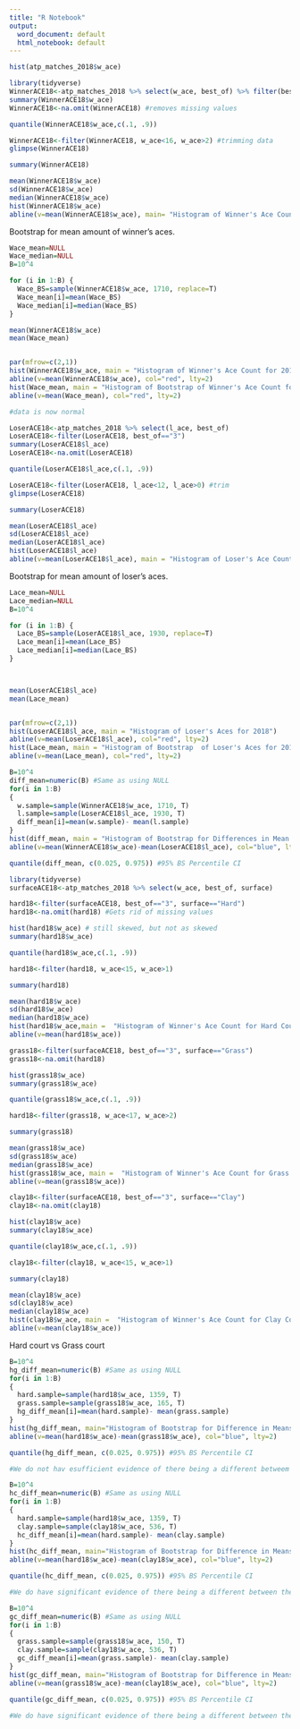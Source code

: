 ---
title: "R Notebook"
output:
  word_document: default
  html_notebook: default
---

```{r}
hist(atp_matches_2018$w_ace)

library(tidyverse)
WinnerACE18<-atp_matches_2018 %>% select(w_ace, best_of) %>% filter(best_of=="3") #dropping 5 set macthes
summary(WinnerACE18$w_ace)
WinnerACE18<-na.omit(WinnerACE18) #removes missing values

quantile(WinnerACE18$w_ace,c(.1, .9))

WinnerACE18<-filter(WinnerACE18, w_ace<16, w_ace>2) #trimming data
glimpse(WinnerACE18)

summary(WinnerACE18)

mean(WinnerACE18$w_ace)
sd(WinnerACE18$w_ace)
median(WinnerACE18$w_ace)
hist(WinnerACE18$w_ace)
abline(v=mean(WinnerACE18$w_ace), main= "Histogram of Winner's Ace Count For 2018")
```

Bootstrap for mean amount of winner's aces.
```{r}
Wace_mean=NULL
Wace_median=NULL
B=10^4

for (i in 1:B) {
  Wace_BS=sample(WinnerACE18$w_ace, 1710, replace=T)
  Wace_mean[i]=mean(Wace_BS)
  Wace_median[i]=median(Wace_BS)
}

mean(WinnerACE18$w_ace)
mean(Wace_mean)


par(mfrow=c(2,1))
hist(WinnerACE18$w_ace, main = "Histogram of Winner's Ace Count for 2018")
abline(v=mean(WinnerACE18$w_ace), col="red", lty=2)
hist(Wace_mean, main = "Histogram of Bootstrap of Winner's Ace Count for 2018")
abline(v=mean(Wace_mean), col="red", lty=2)

#data is now normal

```


```{r}
LoserACE18<-atp_matches_2018 %>% select(l_ace, best_of)
LoserACE18<-filter(LoserACE18, best_of=="3")
summary(LoserACE18$l_ace)
LoserACE18<-na.omit(LoserACE18)

quantile(LoserACE18$l_ace,c(.1, .9))

LoserACE18<-filter(LoserACE18, l_ace<12, l_ace>0) #trim
glimpse(LoserACE18)

summary(LoserACE18)

mean(LoserACE18$l_ace)
sd(LoserACE18$l_ace)
median(LoserACE18$l_ace)
hist(LoserACE18$l_ace)
abline(v=mean(LoserACE18$l_ace), main = "Histogram of Loser's Ace Count for 2018")
```


Bootstrap for mean amount of loser's aces.
```{r}
Lace_mean=NULL
Lace_median=NULL
B=10^4

for (i in 1:B) {
  Lace_BS=sample(LoserACE18$l_ace, 1930, replace=T)
  Lace_mean[i]=mean(Lace_BS)
  Lace_median[i]=median(Lace_BS)
}



mean(LoserACE18$l_ace)
mean(Lace_mean)


par(mfrow=c(2,1))
hist(LoserACE18$l_ace, main = "Histogram of Loser's Aces for 2018")
abline(v=mean(LoserACE18$l_ace), col="red", lty=2)
hist(Lace_mean, main = "Histogram of Bootstrap  of Loser's Aces for 2018")
abline(v=mean(Lace_mean), col="red", lty=2)
```

```{r}
B=10^4
diff_mean=numeric(B) #Same as using NULL
for(i in 1:B)
{
  w.sample=sample(WinnerACE18$w_ace, 1710, T) 
  l.sample=sample(LoserACE18$l_ace, 1930, T)
  diff_mean[i]=mean(w.sample)- mean(l.sample)
}
hist(diff_mean, main = "Histogram of Bootstrap for Differences in Mean Between \nWinner's and Loser's Ace Count in 2018")
abline(v=mean(WinnerACE18$w_ace)-mean(LoserACE18$l_ace), col="blue", lty=2)

quantile(diff_mean, c(0.025, 0.975)) #95% BS Percentile CI
```

```{r}
library(tidyverse)
surfaceACE18<-atp_matches_2018 %>% select(w_ace, best_of, surface) 

hard18<-filter(surfaceACE18, best_of=="3", surface=="Hard")
hard18<-na.omit(hard18) #Gets rid of missing values

hist(hard18$w_ace) # still skewed, but not as skewed
summary(hard18$w_ace)

quantile(hard18$w_ace,c(.1, .9))

hard18<-filter(hard18, w_ace<15, w_ace>1) 

summary(hard18)

mean(hard18$w_ace)
sd(hard18$w_ace)
median(hard18$w_ace)
hist(hard18$w_ace,main =  "Histogram of Winner's Ace Count for Hard Court") #now trimmed
abline(v=mean(hard18$w_ace))
```

```{r}
grass18<-filter(surfaceACE18, best_of=="3", surface=="Grass")
grass18<-na.omit(hard18)

hist(grass18$w_ace)
summary(grass18$w_ace)

quantile(grass18$w_ace,c(.1, .9))

hard18<-filter(grass18, w_ace<17, w_ace>2) 

summary(grass18)

mean(grass18$w_ace)
sd(grass18$w_ace)
median(grass18$w_ace)
hist(grass18$w_ace, main =  "Histogram of Winner's Ace Count for Grass Court") #now trimmed
abline(v=mean(grass18$w_ace))
```

```{r}
clay18<-filter(surfaceACE18, best_of=="3", surface=="Clay")
clay18<-na.omit(clay18)

hist(clay18$w_ace)
summary(clay18$w_ace)

quantile(clay18$w_ace,c(.1, .9))

clay18<-filter(clay18, w_ace<15, w_ace>1) 

summary(clay18)

mean(clay18$w_ace)
sd(clay18$w_ace)
median(clay18$w_ace)
hist(clay18$w_ace, main =  "Histogram of Winner's Ace Count for Clay Court") #now trimmed
abline(v=mean(clay18$w_ace))
```


Hard court vs Grass court
```{r}
B=10^4
hg_diff_mean=numeric(B) #Same as using NULL
for(i in 1:B)
{
  hard.sample=sample(hard18$w_ace, 1359, T)
  grass.sample=sample(grass18$w_ace, 165, T)
  hg_diff_mean[i]=mean(hard.sample)- mean(grass.sample)
}
hist(hg_diff_mean, main="Histogram of Bootstrap for Difference in Means of Ace Count \nfor the Winner on Hard Court vs. Grass Court")
abline(v=mean(hard18$w_ace)-mean(grass18$w_ace), col="blue", lty=2)

quantile(hg_diff_mean, c(0.025, 0.975)) #95% BS Percentile CI

#We do not hav esufficient evidence of there being a different betweem the mean amount of aces for the winner of a hard court match and te winner on a grass court (zero is in interval)
```

```{r}
B=10^4
hc_diff_mean=numeric(B) #Same as using NULL
for(i in 1:B)
{
  hard.sample=sample(hard18$w_ace, 1359, T)
  clay.sample=sample(clay18$w_ace, 536, T)
  hc_diff_mean[i]=mean(hard.sample)- mean(clay.sample)
}
hist(hc_diff_mean, main="Histogram of Bootstrap for Difference in Means of Ace Count \nfor the Winner on Hard Court vs. Clay Court")
abline(v=mean(hard18$w_ace)-mean(clay18$w_ace), col="blue", lty=2)

quantile(hc_diff_mean, c(0.025, 0.975)) #95% BS Percentile CI

#We do have significant evidence of there being a different between the mean amount of aces for the winner of a hard court match and te winner on a clay court. We are 95% that, on average, the winner of a hard court will have between 1.71 and 2.31 aces than the winner of a clay court match.
```

```{r}
B=10^4
gc_diff_mean=numeric(B) #Same as using NULL
for(i in 1:B)
{
  grass.sample=sample(grass18$w_ace, 150, T)
  clay.sample=sample(clay18$w_ace, 536, T)
  gc_diff_mean[i]=mean(grass.sample)- mean(clay.sample)
}
hist(gc_diff_mean, main="Histogram of Bootstrap for Difference in Means of Ace Count \nfor the Winner on Grass Court vs. Clay Court")
abline(v=mean(grass18$w_ace)-mean(clay18$w_ace), col="blue", lty=2)

quantile(gc_diff_mean, c(0.025, 0.975)) #95% BS Percentile CI

#We do have significant evidence of there being a different between the mean amount of aces for the winner of a hard court match and te winner on a clay court. We are 95% that, on average, the winner of a grass court will have between 1.43 and 2.57 aces than the winner of a clay court match. (larger confidence interval than last one)

```


